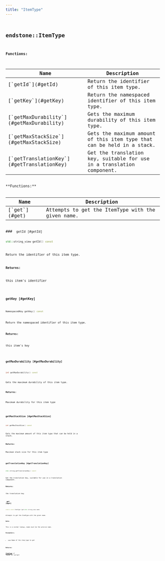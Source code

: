 ```yaml
---
title: "ItemType"
---
```


## <code className="doc-symbol doc-symbol-class"/> endstone::ItemType

















**Functions:**

<table>
<thead>
   <tr>
      <th>Name</th>
      <th>Description</th>
   </tr>
</thead>
<tbody>
<tr key="classendstone_1_1_item_type_1a56424331592c8d52c505a381ff15480d">
    <td>[`getId`](#getId)</td>
    <td>Return the identifier of this item type.</td>
</tr>
<tr key="classendstone_1_1_item_type_1ac6e624e2ada4e0b00e649da7eef9c895">
    <td>[`getKey`](#getKey)</td>
    <td>Return the namespaced identifier of this item type.</td>
</tr>
<tr key="classendstone_1_1_item_type_1ad6e45d72ee92f575f9913674f3beacd9">
    <td>[`getMaxDurability`](#getMaxDurability)</td>
    <td>Gets the maximum durability of this item type.</td>
</tr>
<tr key="classendstone_1_1_item_type_1a0ed5eae24345de2c756b00eb6da0cdb9">
    <td>[`getMaxStackSize`](#getMaxStackSize)</td>
    <td>Gets the maximum amount of this item type that can be held in a stack.</td>
</tr>
<tr key="classendstone_1_1_item_type_1a2e673b2a8d514e0d5697d5c15bee9e3c">
    <td>[`getTranslationKey`](#getTranslationKey)</td>
    <td>Get the translation key, suitable for use in a translation component.</td>
</tr>
</tbody>
</table>
**Functions:**

<table>
<thead>
   <tr>
      <th>Name</th>
      <th>Description</th>
   </tr>
</thead>
<tbody>
<tr key="classendstone_1_1_item_type_1a828907daec071e5a095a248dfd3bd309">
    <td>[`get`](#get)</td>
    <td>Attempts to get the ItemType with the given name.</td>
</tr>
</tbody>
</table>
### <code className="doc-symbol doc-symbol-function"/> getId [#getId]

```cpp
std::string_view getId() const
```

Return the identifier of this item type.





**Returns:**

this item's identifier 





        
### <code className="doc-symbol doc-symbol-function"/> getKey [#getKey]

```cpp
NamespacedKey getKey() const
```

Return the namespaced identifier of this item type.





**Returns:**

this item's key 





        
### <code className="doc-symbol doc-symbol-function"/> getMaxDurability [#getMaxDurability]

```cpp
int getMaxDurability() const
```

Gets the maximum durability of this item type.





**Returns:**

Maximum durability for this item type 





        
### <code className="doc-symbol doc-symbol-function"/> getMaxStackSize [#getMaxStackSize]

```cpp
int getMaxStackSize() const
```

Gets the maximum amount of this item type that can be held in a stack.





**Returns:**

Maximum stack size for this item type 





        
### <code className="doc-symbol doc-symbol-function"/> getTranslationKey [#getTranslationKey]

```cpp
std::string getTranslationKey() const
```

Get the translation key, suitable for use in a translation component.





**Returns:**

the translation key 





        
### <code className="doc-symbol doc-symbol-function"/> get [#get]

```cpp
static const ItemType *get(std::string_view name)
```

Attempts to get the ItemType with the given name.





**Note:**

This is a normal lookup, names must be the precise name.




**Parameters:**


* `name` Name of the item\_type to get



**Returns:**

[**ItemType**](classendstone_1_1_item_type.md) if found, or nullptr 





        